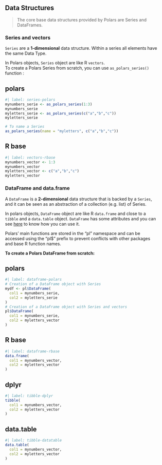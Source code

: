 ## Data Structures

> The core base data structures provided by Polars are Series and DataFrames. 

### Series and vectors

::: {.callout-important}
`Series` are a **1-dimensional** data structure. Within a series all elements have the same Data Type. 
:::

In Polars objects, `Series` object are like R `vectors`.  
To create a Polars Series from scratch, you can use `as_polars_series()` function :

::: {.panel-tabset}
## polars

```r
#| label: series-polars
mynumbers_serie <- as_polars_series(1:3)
mynumbers_serie
myletters_serie <- as_polars_series(c("a","b","c"))
myletters_serie

# To name a Series
as_polars_series(name = "myletters", c("a","b","c"))
```

## R base

```r
#| label: vectors-rbase
mynumbers_vector <- 1:3
mynumbers_vector
myletters_vector <- c("a","b","c")
myletters_vector
```

:::

### DataFrame and data.frame

::: {.callout-note}
A `DataFrame` is a **2-dimensional** data structure that is backed by a `Series`, and it can be seen as an abstraction of a collection (e.g. list) of Series. 
:::

In polars objects, `DataFrame` object are like R `data.frame` and close to a `tibble` and a `data.table` object. `DataFrame` has some attributes and you can see [here](#initial-informations-on-a-dataframe) to know how you can use it.  

Polars’ main functions are stored in the “pl” namespace and can be accessed using the “pl$” prefix to prevent conflicts with other packages and base R function names.

**To create a Polars DataFrame from scratch:**

::: {.panel-tabset}
## polars

```r
#| label: dataframe-polars
# Creation of a DataFrame object with Series
mydf <- pl$DataFrame(
  col1 = mynumbers_serie,
  col2 = myletters_serie
)
# Creation of a DataFrame object with Series and vectors
pl$DataFrame(
  col1 = mynumbers_serie,
  col2 = myletters_vector
)
```

## R base

```r
#| label: dataframe-rbase
data.frame(
  col1 = mynumbers_vector,
  col2 = myletters_vector
)
```

## dplyr

```r
#| label: tibble-dplyr
tibble(
  col1 = mynumbers_vector,
  col2 = myletters_vector
)
```

## data.table

```r
#| label: tibble-datatable
data.table(
  col1 = mynumbers_vector,
  col2 = myletters_vector
)
```

:::
